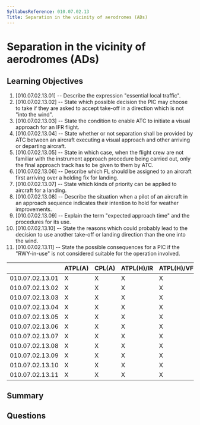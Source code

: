 ```yaml
---
SyllabusReference: 010.07.02.13
Title: Separation in the vicinity of aerodromes (ADs)
---
```


# Separation in the vicinity of aerodromes (ADs)

## Learning Objectives

1. [010.07.02.13.01] -- Describe the expression "essential local traffic".
2. [010.07.02.13.02] -- State which possible decision the PIC may choose to take
   if they are asked to accept take-off in a direction which is not "into the
   wind".
3. [010.07.02.13.03] -- State the condition to enable ATC to initiate a visual
   approach for an IFR flight.
4. [010.07.02.13.04] -- State whether or not separation shall be provided by ATC
   between an aircraft executing a visual approach and other arriving or
   departing aircraft.
5. [010.07.02.13.05] -- State in which case, when the flight crew are not
   familiar with the instrument approach procedure being carried out, only the
   final approach track has to be given to them by ATC.
6. [010.07.02.13.06] -- Describe which FL should be assigned to an aircraft
   first arriving over a holding fix for landing.
7. [010.07.02.13.07] -- State which kinds of priority can be applied to aircraft
   for a landing.
8. [010.07.02.13.08] -- Describe the situation when a pilot of an aircraft in an
   approach sequence indicates their intention to hold for weather improvements.
9. [010.07.02.13.09] -- Explain the term "expected approach time" and the
   procedures for its use.
10. [010.07.02.13.10] -- State the reasons which could probably lead to the
    decision to use another take-off or landing direction than the one into the
    wind.
11. [010.07.02.13.11] -- State the possible consequences for a PIC if the
    "RWY-in-use" is not considered suitable for the operation involved.

|                 | ATPL(A) | CPL(A) | ATPL(H)/IR | ATPL(H)/VFR | CPL(H) | IR  | CBIR(A) |
| --------------- | ------- | ------ | ---------- | ----------- | ------ | --- | ------- |
| 010.07.02.13.01 | X       | X      | X          | X           | X      | X   |         |
| 010.07.02.13.02 | X       | X      | X          | X           | X      | X   |         |
| 010.07.02.13.03 | X       | X      | X          | X           | X      | X   | X       |
| 010.07.02.13.04 | X       | X      | X          | X           | X      | X   | X       |
| 010.07.02.13.05 | X       | X      | X          | X           | X      | X   | X       |
| 010.07.02.13.06 | X       | X      | X          | X           | X      | X   | X       |
| 010.07.02.13.07 | X       | X      | X          | X           | X      | X   | X       |
| 010.07.02.13.08 | X       | X      | X          | X           | X      | X   | X       |
| 010.07.02.13.09 | X       | X      | X          | X           | X      | X   | X       |
| 010.07.02.13.10 | X       | X      | X          | X           | X      | X   | X       |
| 010.07.02.13.11 | X       | X      | X          | X           | X      | X   | X       |

## Summary

## Questions
